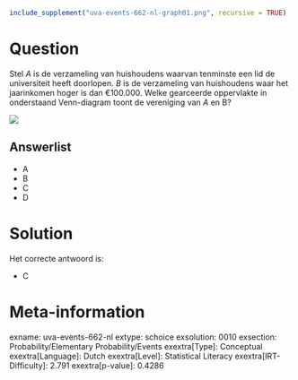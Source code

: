 ```r
include_supplement("uva-events-662-nl-graph01.png", recursive = TRUE)
```

Question
========

Stel *A* is de verzameling van huishoudens waarvan tenminste een lid de
universiteit heeft doorlopen. *B* is de verzameling van huishoudens waar
het jaarinkomen hoger is dan €100.000. Welke gearceerde oppervlakte in
onderstaand Venn-diagram toont de vereniging van *A* en B?

![](uva-events-662-nl-graph01.png)

Answerlist
----------

* A
* B
* C
* D

Solution
========

Het correcte antwoord is: 

* C

Meta-information
================
exname: uva-events-662-nl
extype: schoice
exsolution: 0010
exsection: Probability/Elementary Probability/Events
exextra[Type]: Conceptual
exextra[Language]: Dutch
exextra[Level]: Statistical Literacy
exextra[IRT-Difficulty]: 2.791
exextra[p-value]: 0.4286
